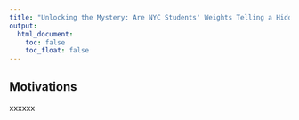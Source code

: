 ```yaml
---
title: "Unlocking the Mystery: Are NYC Students' Weights Telling a Hidden Story"
output: 
  html_document:
    toc: false
    toc_float: false
---
```


## Motivations

xxxxxx
